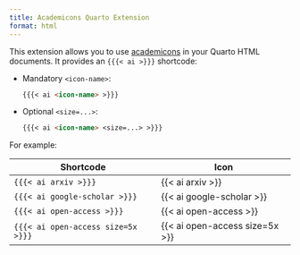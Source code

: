 ```yaml
---
title: Academicons Quarto Extension
format: html
---
```


This extension allows you to use [academicons](https://jpswalsh.github.io/academicons/) in your Quarto HTML documents. It provides an `{{{< ai >}}}` shortcode:

- Mandatory `<icon-name>`:
  ``` markdown
  {{{< ai <icon-name> >}}}
  ```

- Optional `<size=...>`:
  ``` markdown
  {{{< ai <icon-name> <size=...> >}}}
  ```

For example:

| Shortcode                          | Icon                           |
|------------------------------------|--------------------------------|
| `{{{< ai arxiv >}}}`               | {{< ai arxiv >}}               |
| `{{{< ai google-scholar >}}}`      | {{< ai google-scholar >}}      |
| `{{{< ai open-access >}}}`         | {{< ai open-access >}}         |
| `{{{< ai open-access size=5x >}}}` | {{< ai open-access size=5x >}} |
